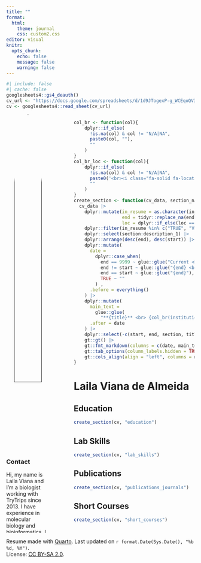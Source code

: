 ```yaml
---
title: ""
format: 
  html:
    theme: journal
    css: custom2.css
editor: visual
knitr:
  opts_chunk: 
    echo: false
    message: false
    warning: false
---
```


```r
#| include: false
#| cache: false
googlesheets4::gs4_deauth()
cv_url <- "https://docs.google.com/spreadsheets/d/1d9JTogexP-g_WCEqoQV3H2ZHHrenUWqRmmN4l0JEiRA/edit?usp=sharing"
cv <- googlesheets4::read_sheet(cv_url)
```

<!-- Sidebar -->

::: columns
::: {.column .aside width="25%"}
<center><a href='' target='_blank'> ![](https://avatars.githubusercontent.com/u/89318961?s=400&u=10abb055dea5b8f63b35145cc3aa13098b4210ba&v=4){width="80%" style="border-radius: 50%;"}</center>

</a>

### Contact

<center><span style="font-size: 1.5em;"> <a href='https://www.researchgate.net/profile/Laila-Viana-Almeida' target='_blank'><i class="fa-brands fa-researchgate"></i></a> <a href='mailto:lailavalmeida@gmail.com'><i class="fa fa-envelope"></i></a> <a href='https://www.linkedin.com/in/lailaviana/' target='_blank'><i class="fa-brands fa-linkedin"></i></a> <a href='https://github.com/lailaviana' target='_blank'><i class="fa-brands fa-github"></i></a></center>

</span>

Hi, my name is Laila Viana and I'm a biologist working with TryTrips since 2013. I have experience in molecular biology and bioinformatics. I am currently working with DNA and RNA sequencing analysis, trying to understand what makes *T. cruzi* capable of invading different cell types.

### Languages

**Portuguese:** Native <br> **English:** Advanced <br>

### Awards

<i class="far fa-star"></i> Academic Relevance (UFMG) - 2014/2015

<i class="far fa-star"></i> Zigman Brener Award (SBPz) - 2015

<i class="far fa-star"></i> Walter Colli Award (SBPz) - 2016/2018 (Co-author)

<i class="far fa-star"></i> Honorable Mention (X-meeting) - 2016 (Co-author)

### Programming skills

<i class="fas fa-laptop"></i> Bash <br><i class="fab fa-r-project"></i> R <br> <i class="fa fa-area-chart" aria-hidden="true"></i> tidyverse <br> <i class="fab fa-markdown"></i> RMarkdown / Quarto <br> <i class="fas fa-code-branch"></i> Git <br> <i class="fab fa-github"></i> GitHub
:::

::: {.column width="5%"}
:::

::: {.column width="70%"}
<!-- Functions -->

```r
col_br <- function(col){
    dplyr::if_else(
      !is.na(col) & col != "N/A|NA", 
      paste0(col, ""),
      ""
    )
}
col_br_loc <- function(col){
    dplyr::if_else(
      !is.na(col) & col != "N/A|NA", 
      paste0('<br><i class="fa-solid fa-location-dot"></i> ', col),
      ""
    )
}
create_section <- function(cv_data, section_name){
  cv_data |>
    dplyr::mutate(in_resume = as.character(in_resume),
                  end = tidyr::replace_na(end, 9999),
                  loc = dplyr::if_else(loc == "Online", NA_character_, loc)) |>
    dplyr::filter(in_resume %in% c("TRUE", "VERDADEIRO"), section == section_name) |>
    dplyr::select(section:description_1) |>
    dplyr::arrange(desc(end), desc(start)) |>
    dplyr::mutate(
      date =
        dplyr::case_when(
          end == 9999 ~ glue::glue("Current <br> | <br> {start}"),
          end != start ~ glue::glue("{end} <br> | <br> {start}"),
          end == start ~ glue::glue("{end}"),
          TRUE ~ ""
        ) ,
      .before = everything()
    ) |>
    dplyr::mutate(
      main_text =
        glue::glue(
          "**{title}** <br> {col_br(institution)} {col_br(description_1)} {col_br_loc(loc)}"),
      .after = date
    ) |>
    dplyr::select(-c(start, end, section, title, institution, loc, description_1)) |>
    gt::gt() |>
    gt::fmt_markdown(columns = c(date, main_text)) |> 
    gt::tab_options(column_labels.hidden = TRUE, table.width = gt::pct(100)) |> 
    gt::cols_align(align = "left", columns = main_text)
}
```

<!-- Main content -->

# Laila Viana de Almeida

## <i class="fa-solid fa-graduation-cap"></i> Education

```r
create_section(cv, "education")
```

## <i class="fa-solid fa-flask-vial"></i> Lab Skills

```r
create_section(cv, "lab_skills")
```

## <i class="fa-solid fa-newspaper"></i> Publications

```r
create_section(cv, "publications_journals")
```

## <i class="fa-solid fa-chalkboard-user"></i> Short Courses

```r
create_section(cv, "short_courses")
```
:::
:::

<!-- footer -->

<p class="footer">

Resume made with [Quarto](https://quarto.org/). Last updated on `r format.Date(Sys.Date(), "%b %d, %Y")`. <br>License: [CC BY-SA 2.0](https://creativecommons.org/licenses/by-sa/2.0/).

</p>

```{=html}
<script src="https://kit.fontawesome.com/1bb720cc6f.js" crossorigin="anonymous"></script>
```
